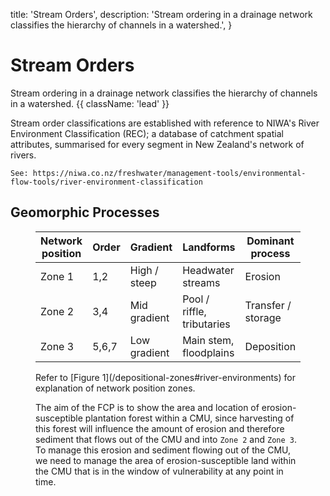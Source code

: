 

  title: 'Stream Orders',
  description:
    'Stream ordering in a drainage network classifies the hierarchy of channels in a watershed.',
}

# Stream Orders

Stream ordering in a drainage network classifies the hierarchy of channels in a watershed. {{ className: 'lead' }}

<Note>
    Stream order classifications are established with reference to NIWA's River Environment Classification (REC); a database of catchment spatial attributes, summarised for every segment in New Zealand's network of rivers.
    
    See: https://niwa.co.nz/freshwater/management-tools/environmental-flow-tools/river-environment-classification
</Note>

## Geomorphic Processes

<Row>
    <Col>
        <Figure src={strahlerClassificationLight} srcDark={strahlerClassificationDark} alt="" caption="Figure 2. Stream order classification. Source: NIWA." />
    </Col>
    <Col>
    </Col>
</Row>

| Network position                  | Order     | Gradient     | Landforms                     | Dominant process  |
|-----------------------------------|-----------|---------------|-------------------------------|--------------------|
| Zone 1                            | 1,2       | High / steep  | Headwater streams             | Erosion            |
| Zone 2                            | 3,4       | Mid gradient  | Pool / riffle, tributaries    | Transfer / storage |
| Zone 3                            | 5,6,7     | Low gradient  | Main stem, floodplains        | Deposition         |

<Note>
    Refer to [Figure 1](/depositional-zones#river-environments) for explanation of network position zones.
</Note>

The aim of the FCP is to show the area and location of erosion-susceptible plantation forest within a CMU, since harvesting of this forest will influence the amount of erosion and therefore sediment that flows out of the CMU and into `Zone 2` and `Zone 3`.  To manage this erosion and sediment flowing out of the CMU, we need to manage the area of erosion-susceptible land within the CMU that is in the window of vulnerability at any point in time.
